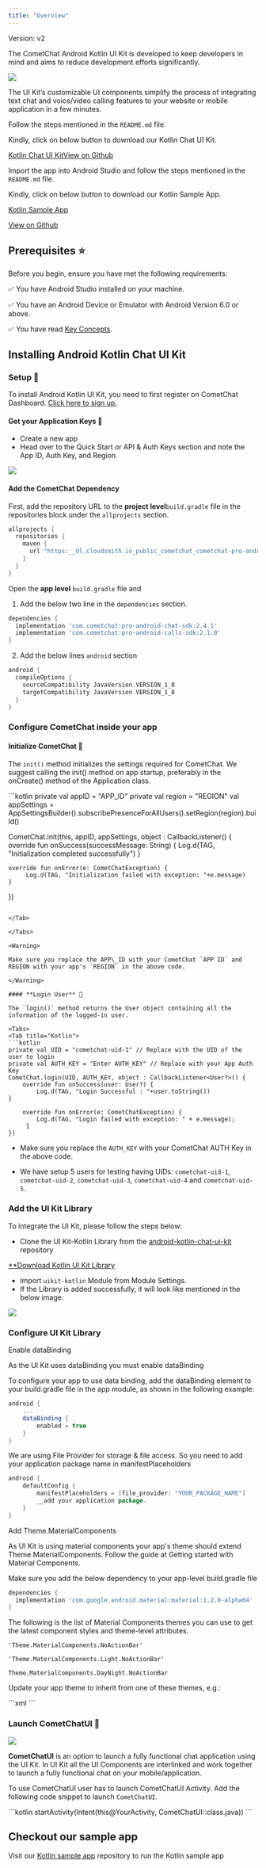 ```yaml
---
title: "Overview"
---
```


Version: v2

The CometChat Android Kotlin UI Kit is developed to keep developers in mind and aims to reduce development efforts significantly.

<Frame>
  <img src="/images/123a45a3-1623199936-38ff7714668d4876c04906702164dc7d.png" />
</Frame>

The UI Kit’s customizable UI components simplify the process of integrating text chat and voice/video calling features to your website or mobile application in a few minutes.

<CardGroup>
<Card title="I want to checkout Kotlin Chat UI Kit">

Follow the steps mentioned in the `README.md` file.

Kindly, click on below button to download our Kotlin Chat UI Kit.

[Kotlin Chat UI Kit](https://github.com/cometchat-pro/ui-kit/kotlin/archive/v2.zip)[View on Github](https://github.com/cometchat-pro/ui-kit/kotlin/tree/v2)
</Card>

<Card title="I want to explore the sample app">

Import the app into Android Studio and follow the steps mentioned in the `README.md` file.

Kindly, click on below button to download our Kotlin Sample App.

[Kotlin Sample App](https://github.com/cometchat-pro/android-kotlin-chat-app/archive/v2.zip)

[View on Github](https://github.com/cometchat-pro/android-kotlin-chat-app/tree/v2)
</Card>
</CardGroup>

## **Prerequisites** ⭐

Before you begin, ensure you have met the following requirements:

✅ You have Android Studio installed on your machine.

✅ You have an Android Device or Emulator with Android Version 6.0 or above.

✅ You have read [Key Concepts](/ui-kit/kotlin/2.0/key-concepts).

## **Installing Android Kotlin Chat UI Kit**

### **Setup** 🔧

To install Android Kotlin UI Kit, you need to first register on CometChat Dashboard. [Click here to sign up.](https://app.cometchat.com/login)

#### **Get your Application Keys** 🔑

* Create a new app
* Head over to the Quick Start or API & Auth Keys section and note the App ID, Auth Key, and Region.

<Frame>
  <img src="/images/db42f485-1631635630-06b4f0f4b8570ca81cc5a0de591c1892.jpg" />
</Frame>

#### **Add the CometChat Dependency**

First, add the repository URL to the **project level**`build.gradle` file in the repositories block under the `allprojects` section.

```gradle
allprojects {
  repositories {
    maven {
      url "https:__dl.cloudsmith.io_public_cometchat_cometchat-pro-android_maven_"
    }
  }
}
```

Open the **app level** `build.gradle` file and

1. Add the below two line in the `dependencies` section.

```gradle
dependencies {
  implementation 'com.cometchat:pro-android-chat-sdk:2.4.1'
  implementation 'com.cometchat:pro-android-calls-sdk:2.1.0'
}
```

2. Add the below lines `android` section

```gradle
android {
  compileOptions {
    sourceCompatibility JavaVersion.VERSION_1_8
    targetCompatibility JavaVersion.VERSION_1_8
  }
}
```

### **Configure CometChat inside your app**

#### **Initialize CometChat** 🌟

The `init()` method initializes the settings required for CometChat. We suggest calling the init() method on app startup, preferably in the onCreate() method of the Application class.

<Tabs>
<Tab title="Kotlin">
```kotlin
private val appID = "APP_ID"
private val region = "REGION"
val appSettings = AppSettingsBuilder().subscribePresenceForAllUsers().setRegion(region).build()
			
CometChat.init(this, appID, appSettings, object : CallbackListener<String>() {
    override fun onSuccess(successMessage: String) {
        Log.d(TAG, "Initialization completed successfully")
    }

    override fun onError(e: CometChatException) {
         Log.d(TAG, "Initialization failed with exception: "+e.message)
    }
})
```

</Tab>

</Tabs>

<Warning>

Make sure you replace the APP\_ID with your CometChat `APP ID` and REGION with your app's `REGION` in the above code.

</Warning>

#### **Login User** 👤

The `login()` method returns the User object containing all the information of the logged-in user.

<Tabs>
<Tab title="Kotlin">
```kotlin
private val UID = "cometchat-uid-1" // Replace with the UID of the user to login
private val AUTH_KEY = "Enter AUTH_KEY" // Replace with your App Auth Key
CometChat.login(UID, AUTH_KEY, object : CallbackListener<User?>() {
    override fun onSuccess(user: User?) {
		Log.d(TAG, "Login Successful : "+user.toString())
}

    override fun onError(e: CometChatException) {
		Log.d(TAG, "Login failed with exception: " + e.message);
     }
})
```

</Tab>

</Tabs>

<Warning>

* Make sure you replace the `AUTH_KEY` with your CometChat AUTH Key in the above code.

* We have setup 5 users for testing having UIDs: `cometchat-uid-1`, `cometchat-uid-2`, `cometchat-uid-3`, `cometchat-uid-4` and `cometchat-uid-5`.

</Warning>

### **Add the UI Kit Library**

To integrate the UI Kit, please follow the steps below:

* Clone the UI Kit-Kotlin Library from the [android-kotlin-chat-ui-kit](https://github.com/cometchat-pro/ui-kit/kotlin) repository

[**Download Kotlin UI Kit Library](https://github.com/cometchat-pro/ui-kit/kotlin/archive/v2.zip)

* Import `uikit-kotlin` Module from Module Settings.
* If the Library is added successfully, it will look like mentioned in the below image.

<Frame>
  <img src="/images/ef584b9f-1623199940-3ce2cb166efbbde43d01b53f7efe55ad.png" />
</Frame>

### **Configure UI Kit Library**

<Warning>
Enable dataBinding

As the UI Kit uses dataBinding you must enable dataBinding

</Warning>

To configure your app to use data binding, add the dataBinding element to your build.gradle file in the app module, as shown in the following example:

```gradle
android {
    ...
    dataBinding {
        enabled = true
    }
}
```

We are using File Provider for storage & file access. So you need to add your application package name in manifestPlaceholders

```gradle
android {
    defaultConfig {
        manifestPlaceholders = [file_provider: "YOUR_PACKAGE_NAME"] 
        __add your application package.
    }
}
```

<Warning>
Add Theme.MaterialComponents

As UI Kit is using material components your app's theme should extend Theme.MaterialComponents. Follow the guide at Getting started with Material Components.

</Warning>

Make sure you add the below dependency to your app-level build.gradle file

```gradle
dependencies {
  implementation 'com.google.android.material:material:1.2.0-alpha04'
}
```

The following is the list of Material Components themes you can use to get the latest component styles and theme-level attributes.

`'Theme.MaterialComponents.NoActionBar'`

`'Theme.MaterialComponents.Light.NoActionBar'`

`Theme.MaterialComponents.DayNight.NoActionBar`

Update your app theme to inherit from one of these themes, e.g.:

<Tabs>
<Tab title="XML">
```xml
<style name="AppTheme" parent="Theme.MaterialComponents.Light.NoActionBar.Bridge">
    
    <!-- Customize your theme here. -->

</style>
```

</Tab>

</Tabs>

### **Launch CometChatUI** 🚀

<Frame>
  <img src="/images/6b355922-1631635742-5a4884008f5bcc93b68e2115adcd20b9.png" />
</Frame>

**CometChatUI** is an option to launch a fully functional chat application using the UI Kit. In UI Kit all the UI Components are interlinked and work together to launch a fully functional chat on your mobile/application.

To use CometChatUI user has to launch CometChatUI Activity. Add the following code snippet to launch `CometChatUI`.

<Tabs>
<Tab title="Kotlin">
```kotlin
startActivity(Intent(this@YourActivity, CometChatUI::class.java))
```

</Tab>

</Tabs>

## **Checkout our sample app**

Visit our [Kotlin sample app](https://github.com/cometchat-pro/android-kotlin-chat-app/tree/v2) repository to run the Kotlin sample app
